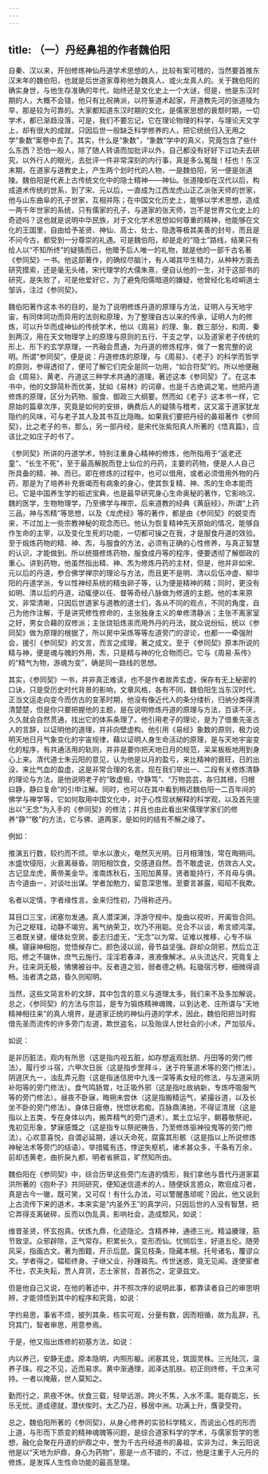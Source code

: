```yaml
---
---
---
```

title: （一）丹经鼻祖的作者魏伯阳
---




自秦、汉以来，开创修炼神仙丹道学术思想的人，比较有案可稽的，当然要首推东汉末年的魏伯阳，也就是后世道家尊称他为魏真人、或火龙真人的。关于魏伯阳的确实身世，与他生存准确的年代，始终还是文化史上一个大谜，但是，他是东汉时期的人，大概不会错，他只有比祝祷派，以符箓道术起家，开道教先河的张道陵为早，那是较为可靠的。大家都知道东汉时期的文化，是儒家思想的衰颓时期，一切学术，都已渐趋没落，可是，我们不要忘记，它在理论物理的科学，与理论天文学上，却有很大的成就，只因后世一般缺乏科学修养的人，把它统统归入无用之学“象数”案卷中去了。其实，什么是“象数”，“象数”学中的真义，究竟包含了些什么东西？恐怕一般人，除了随人转语而加批评以外，自己都没有好好下过功夫去研究，以外行人的眼光，去批评一件非常深刻的内行事，真是多么冤哉！枉也！东汉末期，在道家与道教史上，产生两个划时代的人物，一是魏伯阳，另一便是张道陵。魏伯阳是代表上古传统文化中的隐士精神——神仙。张道陵却在汉代以后，构成道术传统的世系，到了宋、元以后，一直成为江西龙虎山正乙派张天师的世家，他与山东曲阜的孔子世家，互相并陈；在中国文化历史上，能够以学术思想，造成一两千年世家的系统，只有儒家的孔子，与道家的张天师，岂不是世界文化史上的奇迹吗？这也就是说明中华民族，对于文化学术思想如何尊重的精神，他能够在文化的王国里，自由给予圣贤、神仙、高士、处士、隐逸等极其美善的封号，而且是不问今古，都受到一分尊崇的礼遇。可是魏伯阳，却是走的“隐士”路线，结果只有给人以“不知所终”的疑猜而已，他赠予后人唯一的礼物，就是他的一部千古名著《参同契》一书。他这部著作，的确绞尽脑汁，有人竭其毕生精力，从种种方面去研究摸索，还是毫无头绪，宋代理学的大儒朱熹，便自认他的一生，对于这部书的研究，是失败了，可是他爱好它，为了避免阳儒暗道的嫌疑，他曾经化名崆峒道士邹诉，注过《参同契》。

魏伯阳著作这本书的目的，是为了说明修炼丹道的原理与方法，证明人与天地宇宙，有同体同功而异用的法则和原理，为了整理自古以来的传承，证明人为的修炼，可以升华而成神仙的传统学术，他以《周易》的理、象、数三部分，和周、秦到两汉，用在天文物理学上的原理与原则的五行、干支之学，以及道家老子传统的形上、形下的玄学原理，一齐融会贯通，为丹道的修炼程序，做了一套完整的说明。所谓“参同契”，便是说：丹道修炼的原理，与《周易》、《老子》的科学而哲学的原则，参得透彻了，便可了解它们完全是同一功用，“如合符契”的。所以他便融会《周易》、黄老、丹道这三种学术共通的道理，著述这本《参同契》了。在这本书中，他的文辞简朴而优美，犹如《易林》的词章，也是千古绝调之笔，他把丹道修炼的原理，区分为药物、服食、御政三大纲要。然而如《老子》这本书一样，它原始的篇章次序，究竟是如何的安排，确费后人的疑猜与稽考，这又富于道家犹龙隐约的风味，可与老子其人及其书互比隐晦。如果我们要把丹经的鼻祖著作《参同契》，比之老子的书，那么，另一部丹经，是宋代张紫阳真人所著的《悟真篇》，应该比之如庄子的书了。

《参同契》所讲的丹道学术，特别注重身心精神的修炼，他所指用于“返老还童”、“长生不死”，至于最高解脱而登上仙位的丹药，主要的药物，便是人人自己所具备的精、神、而已。即在修炼的过程中，也可以借用，或者必须借用外物的丹药，那是为了培养补充衰竭而有病象的身心，使其恢复精、神、炁的生命本能而已。它是中国养生学的祖述宝典，也是最早研究身心生命奥秘的著作，它影响汉、魏的医学，生物物理学，乃至佛学与禅宗，后来道教的经典《黄庭经》，所谓“上药三品，神与炁精”等思想，以及《龙虎经》等的著作，都是由《参同契》的蜕变而来，不过加上一些宗教神秘的观念而已。他认为恢复精神先天原始的情况，能够自作生命的主宰，以及变化生死的功能，一切都可操之在我，才是服食丹道的效验。至于煅炼药物的精、神、炁，与服食的方法，必须有正确的心性修养，与真正智慧的认识，才能做到。所以统摄修炼药物，服食成丹等的程序，便要透彻了解御政的重心。讲到药物，他虽然指出精、神、炁为修炼丹药的主材，但是，他并非如宋、元以后的丹道，参合佛学禅宗的理论与方法，而且更不是明、清以后伍冲虚、柳华阳的丹道学派，专以性神经系统的精虫卵子等，认为便是精神的精；同时，更没有如明、清以后的丹道，动辄便以任、督等奇经八脉做为修道的主题。他的本来原文，非常清晰，只因后世道家与道教的道士们，各从不同的观点，不同的角度，自己为他作注解，于是讲究修性修命的，主张独身主义的单修清静派；主张不离家室之好，男女合藉的双修派；主张烧铅炼汞而用外丹的丹法，就众说纷纭，统以《参同契》做为原理的根据了，所以房中采炼等等左道旁门的谬论，也都一一牵强附会，援引《参同契》的文言，而言之成理，著之成文。至于《参同契》原本所说的精与神，便是魂与魄的外用，炁，只是精与神的化合物而已。它与《周易·系传》的“精气为物，游魂为变”，确是同一路线的思想。

其实，《参同契》一书，并非真正难读，也不是作者故弄玄虚，保存有无上秘密的口诀，只是受历史时代背景的影响，文章风格，各有不同，魏伯阳生当东汉时代，正当文运走向变今而仿古的变革时期，他没有像近代人的条分缕析，归纳分类得清清楚楚，但是你只要把握他的主题，是在说明修炼丹道的原理与方法，百读不厌，久久就会自然贯通，找出它的体系条理了。他引用老子的理论，是为了借重先圣古人的言辞，以证明他的道理，并非向壁虚构。他引用《易经》象数的原则，极力说明天地日月气象变化的宇宙规律，藉以证明人身生命活动的原理，是与天地宇宙变化的程序，有共通活用的轨则，并非是要你把天地日月的规范，呆呆板板地用到身心上来。清代道士朱云阳的意见，认为他是以月的盈亏，来比精神的衰旺，日的出没，来比气血的盈虚，这是非常合理的名言。现在我们举出一、二段有关修炼清静的理论与方法，是他说明老子的“致虚极，守静笃”、“万物芸芸，各归其根，归根曰静，静曰复命”的引申注解。同时，也可以在其中看到稍迟魏伯阳一二百年间的佛学与禅学等，它如何取用中国文化中，对于心性现状解释的科学观，以及首先提出以“无念”为入手的《参同契》的修法；并且也由此看出宋儒理学家们的修养“静”“敬”的方法，它与佛、道两家，是如何的结有不解之缘了。

例如：


推演五行数，较约而不烦。举水以激火，奄然灭光明。日月相薄蚀，常在晦朔间。水盛坎侵阳，火衰离昼昏。阴阳相饮食，交感道自然。吾不敢虚说，仿效古人文。古记显龙虎，黄帝美金华。淮南炼秋石，玉阳加黄芽。贤者能持行，不肖毋与俱。古今道由一，对谈吐出谋。学者加勉力，留意深思惟。至要言甚露，昭昭不我欺。

名者以定情，字者缘性言。金来归性初，乃得称还丹。

耳目口三宝，闭塞勿发通。真人潜深渊，浮游守规中。旋曲以视听，开阖皆合同。为己之枢辖，动静不竭穷。离气纳荣卫，坎乃不用聪。兑合不以谈，希言顺鸿濛。三者既关键，缓体处空房。委志归虚无，“无念”以为常。证难以推移，心专不纵横。寝寐神相抱，觉悟候存亡。颜色浸以润，骨节益坚强。辟却众阴邪，然后立正阳。修之不辍休，庶气云施行。淫淫若春泽，液液像解冰。从头流达尺，究竟复上升。往来洞无极，怫怫被谷中。反者道之验，弱者德之柄。耘锄宿污秽，细微得调畅。浊者清之路，昏久则昭明。


当然，这些文简言朴的文辞，其中包含的意义与道理太多，我们来不及多加解说，总之，《参同契》的方法与宗旨，是专为锻炼精神魂魄，以到达老、庄所谓与“天地精神相往来”的真人境界，是道家正统的神仙丹道的学术，因此，魏伯阳把当时假借先圣而流传的许多旁门左道，欺世盗名，以及贻误人世社会的小术，严加驳斥。

如说：


是非历脏法，观内有所思（这是指内视五脏，如存想返观肚脐、丹田等的旁门修法）。履行步斗宿，六甲次日辰（这是指步罡拜斗，迷于符箓道术等的旁门修法）。阴道厌九一，浊乱弄元胞（这是指迷信房中九浅一深等素女经的修法，与左道采阴补阳等的旁门修法）。食气鸣肠胃，吐正吸外邪（这是指吐故纳新，专炼呼吸服气等的旁门修法）。昼夜不卧寐，晦朔未尝休（这是指搬精运气，紧撮谷道，以及长坐不卧的旁门修法）。身体日疲倦，恍惚状若痴，百脉鼎沸驰，不得证清居（这是指以上五类，专在身体以内，搬弄精气的旁门道术）。累土立坛宇，朝暮敬祭祀，鬼初见形象，梦寐感慨之（这是指专以祭祀祷告，乃至修炼驱神役鬼等的旁门修法）。心欢意喜悦，自谓必延期，遽以夭命死，腐露其形骸（这是指以上所说修炼神秘法术等旁门的结语）。举措辄有违，悖逆失枢机，诸术甚众多，千条有万余，前却违黄老，曲折戾九都，明者省厥旨，旷然知所由。


魏伯阳在《参同契》中，综合历举这些旁门左道的情形，我们拿他与晋代丹道家葛洪所著的《抱朴子》共同研究，便知迷信道术的人，随便妖言惑众，欺诳成习者，真是古今一辙，既可笑，又可叹！有什么办法，可以警醒愚顽呢？因此，他又说到上古流传下来的道术，本来实是“内圣外王”的真学问，只因后世的人没有智慧，把它弄得支离破碎，反而以伪乱真，影响社会，造成颓风，如说：


维昔圣贤，怀玄抱真。伏炼九鼎，化迹隐沦。含精养神，通德三光。精溢腠理，筋节致坚。众邪辟除，正气常存。积累长久，变形而仙。忧悯后生，好道五伦。随旁风采，指画古文。著为图籍，开示后昆。露见枝条，隐藏本根。托号诸名，覆谬众文。学者得之，韫柜终身。子继父业，孙踵祖先。传世迷惑，竟无见闻。遂使宦者不仕，农夫失耘，贾人弃货，志士家贫，吾甚伤之，定录兹文。


但是他自己又说，在他的著述中，并不照次序的说明此事，都靠读者自己的审思明辨，才能领悟到其中的程序和究竟，如说：


字约易思，事省不烦，披列其条，核实可观，分量有数，因而相循，故为乱辞，孔窍其门，智者审思，用意参焉。


于是，他又指出炼修的初基方法，如说：


内以养己，安静无虚。原本隐明，内照形躯。闭塞其兑，筑固灵株。三光陆沉，温养子珠。视之不见，近而易求。黄中渐通理，润泽达肌肤。初正则终修，干立未可持。一者以掩蔽，世人莫知之。

勤而行之，夙夜不休。伏食三载，轻举远游。跨火不焦，入水不濡。能存能忘，长乐无忧。道成德就，潜伏俟时。太乙乃召，移居中洲。功满上升，膺录受符。


总之，魏伯阳所著的《参同契》，从身心修养的实验科学精义，而说出心性的形而上道，与形而下质变的精神魂魄等问题，是综合道家科学的学术，与儒家哲学的思想，融化会聚在丹道的炉鼎之中，誉为千古丹经道书的鼻祖，实非为过，朱云阳说他是以“天地为炉鼎，身心为药物”，那是一点不错的，不过，他是注重于人元丹的修炼，是发挥人生性命功能的最高至理。